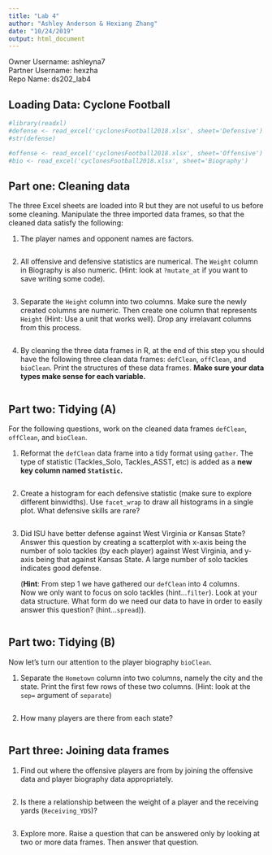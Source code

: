```yaml
---
title: "Lab 4"
author: "Ashley Anderson & Hexiang Zhang"
date: "10/24/2019"
output: html_document
---
```


Owner Username: ashleyna7  
Partner Username: hexzha  
Repo Name: ds202_lab4  


## Loading Data: Cyclone Football 

```r
#library(readxl)
#defense <- read_excel('cyclonesFootball2018.xlsx', sheet='Defensive')
#str(defense)
```

```r
#offense <- read_excel('cyclonesFootball2018.xlsx', sheet='Offensive')
#bio <- read_excel('cyclonesFootball2018.xlsx', sheet='Biography')
```

## Part one: Cleaning data
The three Excel sheets are loaded into R but they are not useful to us before some cleaning. Manipulate the three imported data frames, so that the cleaned data satisfy the following:

1. The player names and opponent names are factors.

```r

```

2. All offensive and defensive statistics are numerical. The `Weight` column in Biography is also numeric. (Hint: look at `?mutate_at` if you want to save writing some code). 

```r

```

3. Separate the `Height` column into two columns. Make sure the newly created columns are numeric. Then create one column that represents `Height` (Hint: Use a unit that works well). Drop any irrelavant columns from this process. 

```r

```

4. By cleaning the three data frames in R, at the end of this step you should have the following three clean data frames: `defClean`, `offClean`, and `bioClean`. Print the structures of these data frames. **Make sure your data types make sense for each variable.**

```r

```


## Part two: Tidying (A)
For the following questions, work on the cleaned data frames `defClean`, `offClean`, and `bioClean`.

1. Reformat the `defClean` data frame into a tidy format using `gather`. The type of statistic (Tackles_Solo, Tackles_ASST, etc) is added as a **new key column named `Statistic`.** 

```r

```

2. Create a histogram for each defensive statistic (make sure to explore different binwidths). Use `facet_wrap` to draw all histograms in a single plot. What defensive skills are rare?

```r

```

3. Did ISU have better defense against West Virginia or Kansas State? Answer this question by creating a scatterplot with x-axis being the number of solo tackles (by each player) against West Virginia, and y-axis being that against Kansas State. A large number of solo tackles indicates good defense. 

      (**Hint**: From step 1 we have gathered our `defClean` into 4 columns. \
       Now we only want to focus on solo tackles (hint...`filter`). 
      Look at your data structure. What form do we need our data to have in order to easily answer this question? (hint...`spread`)). 
      
```r

```
      

## Part two: Tidying  (B)
Now let's turn our attention to the player biography `bioClean`.

1. Separate the `Hometown` column into two columns, namely the city and the state. Print the first few rows of these two columns. (Hint: look at the `sep=` argument of `separate`)

```r

```

2. How many players are there from each state?

```r

```


## Part three: Joining data frames

1. Find out where the offensive players are from by joining the offensive data and player biography data appropriately.

```r

```

2. Is there a relationship between the weight of a player and the receiving yards (`Receiving_YDS`)?

```r

```

3. Explore more. Raise a question that can be answered only by looking at two or more data frames. Then answer that question.

```r

```

